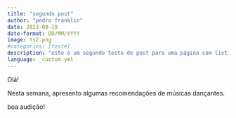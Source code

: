 ```yaml
---
title: "segundo post"
author: "pedro franklin"
date: 2023-09-19
date-format: DD/MM/YYYY
image: ts2.png
#categories: [teste]
description: "este é um segundo teste de post para uma página com listing."
language: _custom.yml
---
```


Olá!

Nesta semana, apresento algumas recomendações de músicas dançantes.

boa audição!
